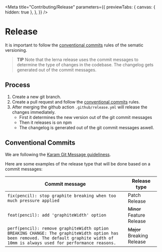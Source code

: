 
<Meta
  title="Contributing/Release"
  parameters={{
    previewTabs: {
      canvas: { hidden: true },
    },
  }}
/>

# Release

It is important to follow the [conventional commits](/guide/development/release.html#conventional-commits) rules of the sematic versioning.

> **TIP**
> Note that the lerna release uses the commit messages to determine the type of changes in the codebase.
> The changelog gets generated out of the commit messages.

## Process

1. Create a new git branch.
2. Create a pull request and follow the [conventional commits](/guide/development/release.html#conventional-commits) rules.
3. After merging the github action `.github/release.yml` will release the changes immediately.
   - First it determines the new version out of the git commit messages
   - Then it releases is on npm
   - The changelog is generated out of the git commit messages aswell.

## Conventional Commits

We are following the [Karam Git Message guideliness](http://karma-runner.github.io/5.2/dev/git-commit-msg.html).

Here are some examples of the release type that will be done based on a commit messages:

| Commit message                                                                                                                                                                     | Release type               |
| ---------------------------------------------------------------------------------------------------------------------------------------------------------------------------------- | -------------------------- |
| `fix(pencil): stop graphite breaking when too much pressure applied`                                                                                                               | Patch Release              |
| `feat(pencil): add 'graphiteWidth' option`                                                                                                                                         | ~~Minor~~ Feature Release  |
| `perf(pencil): remove graphiteWidth option BREAKING CHANGE: The graphiteWidth option has been removed. The default graphite width of 10mm is always used for performance reasons.` | ~~Major~~ Breaking Release |
